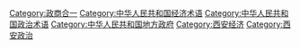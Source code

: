 {{catmore}}
[[Category:政商合一|Category:政商合一]]
[[Category:中华人民共和国经济术语|Category:中华人民共和国经济术语]]
[[Category:中华人民共和国政治术语|Category:中华人民共和国政治术语]]
[[Category:中华人民共和国地方政府|Category:中华人民共和国地方政府]]
[[Category:西安经济|Category:西安经济]]
[[Category:西安政治|Category:西安政治]]
